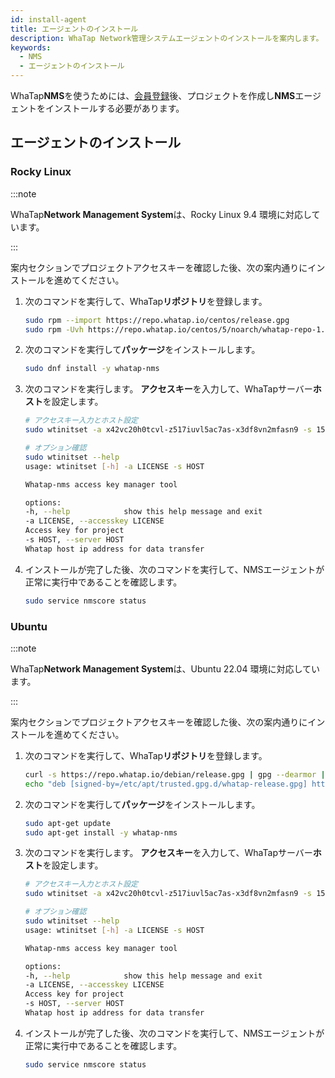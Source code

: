 ```yaml
---
id: install-agent
title: エージェントのインストール
description: WhaTap Network管理システムエージェントのインストールを案内します。
keywords:
  - NMS
  - エージェントのインストール
---
```


WhaTap**NMS**を使うためには、[会員登録](https://www.whatap.io/ko/signup/)後、プロジェクトを作成し**NMS**エージェントをインストールする必要があります。


<Createprojectv2 />


<Accesskey />

## エージェントのインストール

<ImgLang img="nms-install-agent.png" desc="NMSエージェントのインストール" />

### Rocky Linux

:::note 

WhaTap**Network Management System**は、Rocky Linux 9.4 環境に対応しています。 

:::

<Cmdname sid="TTL07075" className="uitext" />案内セクションでプロジェクトアクセスキーを確認した後、次の案内通りにインストールを進めてください。

1. 次のコマンドを実行して、WhaTap**リポジトリ**を登録します。 

   ```bash
   sudo rpm --import https://repo.whatap.io/centos/release.gpg
   sudo rpm -Uvh https://repo.whatap.io/centos/5/noarch/whatap-repo-1.0-1.noarch.rpm
   ```

2. 次のコマンドを実行して**パッケージ**をインストールします。 

   ```bash
   sudo dnf install -y whatap-nms
   ```

3. 次のコマンドを実行します。 **アクセスキー**を入力して、WhaTapサーバー**ホスト**を設定します。

   ```bash
   # アクセスキー入力とホスト設定 
   sudo wtinitset -a x42vc20h0tcvl-z517iuvl5ac7as-x3df8vn2mfasn9 -s 15.165.146.117

   # オプション確認
   sudo wtinitset --help
   usage: wtinitset [-h] -a LICENSE -s HOST

   Whatap-nms access key manager tool

   options:
   -h, --help            show this help message and exit
   -a LICENSE, --accesskey LICENSE
   Access key for project
   -s HOST, --server HOST
   Whatap host ip address for data transfer
   ```

4. インストールが完了した後、次のコマンドを実行して、NMSエージェントが正常に実行中であることを確認します。 

   ```bash
   sudo service nmscore status
   ```

### Ubuntu

:::note 

WhaTap**Network Management System**は、Ubuntu 22.04 環境に対応しています。 

:::

<Cmdname sid="TTL07075" className="uitext" />案内セクションでプロジェクトアクセスキーを確認した後、次の案内通りにインストールを進めてください。

1. 次のコマンドを実行して、WhaTap**リポジトリ**を登録します。 

   ```bash
   curl -s https://repo.whatap.io/debian/release.gpg | gpg --dearmor | sudo tee /etc/apt/trusted.gpg.d/whatap-release.gpg > /dev/null
   echo "deb [signed-by=/etc/apt/trusted.gpg.d/whatap-release.gpg] https://repo.whatap.io/debian unstable/" | sudo tee /etc/apt/sources.list.d/whatap.list
   ```

2. 次のコマンドを実行して**パッケージ**をインストールします。 

   ```bash
   sudo apt-get update
   sudo apt-get install -y whatap-nms
   ```

3. 次のコマンドを実行します。 **アクセスキー**を入力して、WhaTapサーバー**ホスト**を設定します。

   ```bash
   # アクセスキー入力とホスト設定 
   sudo wtinitset -a x42vc20h0tcvl-z517iuvl5ac7as-x3df8vn2mfasn9 -s 15.165.146.117

   # オプション確認
   sudo wtinitset --help
   usage: wtinitset [-h] -a LICENSE -s HOST

   Whatap-nms access key manager tool

   options:
   -h, --help            show this help message and exit
   -a LICENSE, --accesskey LICENSE
   Access key for project
   -s HOST, --server HOST
   Whatap host ip address for data transfer
   ```

4. インストールが完了した後、次のコマンドを実行して、NMSエージェントが正常に実行中であることを確認します。 

   ```bash
   sudo service nmscore status
   ```
